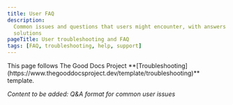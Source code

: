 ```yaml
---
title: User FAQ
description:
  Common issues and questions that users might encounter, with answers and
  solutions
pageTitle: User troubleshooting and FAQ
tags: [FAQ, troubleshooting, help, support]
---
```


<Callout type="info" title="Template guide">
  This page follows The Good Docs Project
  **[Troubleshooting](https://www.thegooddocsproject.dev/template/troubleshooting)**
  template.
</Callout>

_Content to be added: Q&A format for common user issues_
